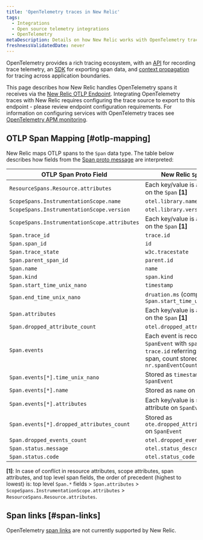 ```yaml
---
title: 'OpenTelemetry traces in New Relic'
tags:
  - Integrations
  - Open source telemetry integrations
  - OpenTelemetry
metaDescription: Details on how New Relic works with OpenTelemetry traces
freshnessValidatedDate: never
---
```


OpenTelemetry provides a rich tracing ecosystem, with an [API](https://opentelemetry.io/docs/specs/otel/trace/api/) for recording trace telemetry, an [SDK](https://opentelemetry.io/docs/specs/otel/trace/sdk/) for exporting span data, and [context propagation](https://opentelemetry.io/docs/specs/otel/context/api-propagators/) for tracing across application boundaries.

This page describes how New Relic handles OpenTelemetry spans it receives via the [New Relic OTLP Endpoint](/docs/more-integrations/open-source-telemetry-integrations/opentelemetry/best-practices/opentelemetry-otlp). Integrating OpenTelemetry traces with New Relic requires configuring the trace source to export to this endpoint - please review endpoint configuration requirements. For information on configuring services with OpenTelemetry traces see [OpenTelemetry APM monitoring](/docs/more-integrations/open-source-telemetry-integrations/opentelemetry/get-started/apm-monitoring/opentelemetry-apm-intro).

## OTLP Span Mapping [#otlp-mapping]

New Relic maps OTLP spans to the `Span` data type. The table below describes how fields from the [Span proto message](https://github.com/open-telemetry/opentelemetry-proto/blob/main/opentelemetry/proto/trace/v1/trace.proto) are interpreted:

| OTLP Span Proto Field                        | New Relic `Span` field                                                                                                            |
|----------------------------------------------|-----------------------------------------------------------------------------------------------------------------------------------|
| `ResourceSpans.Resource.attributes`          | Each key/value is an attribute on the `Span` **[1]**                                                                              |
| `ScopeSpans.InstrumentationScope.name `      | `otel.library.name`                                                                                                               |
| `ScopeSpans.InstrumentationScope.version`    | `otel.library.version`                                                                                                            |
| `ScopeSpans.InstrumentationScope.attributes` | Each key/value is an attribute on the `Span` **[1]**                                                                              |
| `Span.trace_id`                              | `trace.id`                                                                                                                        |
| `Span.span_id`                               | `id`                                                                                                                              |
| `Span.trace_state`                           | `w3c.tracestate`                                                                                                                  |
| `Span.parent_span_id`                        | `parent.id`                                                                                                                       |
| `Span.name`                                  | `name`                                                                                                                            |
| `Span.kind`                                  | `span.kind`                                                                                                                       |
| `Span.start_time_unix_nano`                  | `timestamp`                                                                                                                       |
| `Span.end_time_unix_nano`                    | `druation.ms` (computed with `Span.start_time_unix_nano`                                                                          |
| `Span.attributes`                            | Each key/value is an attribute on the `Span` **[1]**                                                                              |
| `Span.dropped_attribute_count`               | `otel.dropped_attributes_count`                                                                                                   |
| `Span.events`                                | Each event is recorded as a `SpanEvent` with `span.id` / `trace.id` referring to source span, count stored as `nr.spanEventCount` |
| `Span.events[*].time_unix_nano`              | Stored as `timestamp` on `SpanEvent`                                                                                              |
| `Span.events[*].name`                        | Stored as `name` on `SpanEvent`                                                                                                   |
| `Span.events[*].attributes`                  | Each key/value is stored as an attribute on `SpanEvent`                                                                           |
| `Span.events[*].dropped_attributes_count`    | Stored as `ote.dropped_Attributes_count` on `SpanEvent`                                                                           |
| `Span.dropped_events_count`                  | `otel.dropped_events_count`                                                                                                       |
| `Span.status.message`                        | `otel.status_description`                                                                                                         |
| `Span.status.code`                           | `otel.status_code`                                                                                                                |

**[1]**: In case of conflict in resource attributes, scope attributes, span attributes, and top level span fields, the order of precedent (highest to lowest) is: top level `Span.*` fields > `Span.attributes` > `ScopeSpans.InstrumentationScope.attributes` > `ResourceSpans.Resource.attributes`.

## Span links [#span-links]

OpenTelemetry [span links](https://opentelemetry.io/docs/concepts/signals/traces/#span-links) are not currently supported by New Relic.
